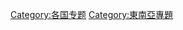 {{Wikipedia category}}
{{Catmore|Wikipedia:马来西亚专题}}
{{Articles by Quality| topic=马来西亚|project=马来西亚|format=toc}}
{{Articles by Importance| topic=马来西亚|project=马来西亚|format=toc}}
{{:Wikipedia:马来西亚专题/需要整理的马来西亚条目图表}}
{{马来西亚条目统计表}}

[[Category:各国专题|Category:各国专题]]
[[Category:東南亞專題|Category:東南亞專題]]